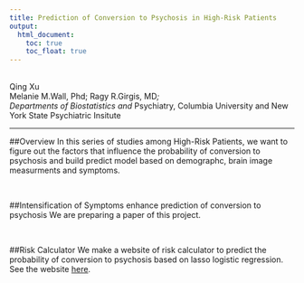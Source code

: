 ---
title: Prediction of Conversion to Psychosis in High-Risk Patients
output:
  html_document:
    toc: true
    toc_float: true
---
<br>
Qing Xu  
Melanie M.Wall, Phd; Ragy R.Girgis, MD*;  
Departments of Biostatistics and *Psychiatry, Columbia University and New York State Psychiatric Insitute

***
##Overview
In this series of studies among High-Risk Patients, we want to figure out the factors that influence the probability of conversion to psychosis and build predict model based on demographc, brain image measurments and symptoms.  

<br>

##Intensification of Symptoms enhance prediction of conversion to psychosis
We are preparing a paper of this project.

<br>

##Risk Calculator
We make a website of risk calculator to predict the probability of conversion to psychosis based on lasso logistic regression.  
See the website [here](https://xuqingsally.github.io/risk_calculator/).